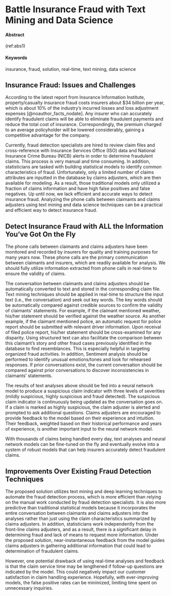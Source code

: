 # Battle Insurance Fraud with Text Mining and Data Science {#Insurance-Fraud}

#### Abstract {-}

(ref:abs1)

#### Keywords {-}

insurance, fraud, solution, real-time, text mining, data science


## Insurance Fraud: Issues and Challenges

According to the latest report from Insurance Information Institute, property/casualty insurance fraud costs insurers about $34 billion per year, which is about 10% of the industry’s incurred losses and loss adjustment expenses [@noauthor_facts_nodate]. Any insurer who can accurately identify fraudulent claims will be able to eliminate fraudulent payments and reduce the total cost of insurance. Correspondingly, the premium charged to an average policyholder will be lowered considerably, gaining a competitive advantage for the company.

Currently, fraud detection specialists are hired to review claim files and cross-reference with Insurance Services Office (ISO) data and National Insurance Crime Bureau (NICB) alerts in order to determine fraudulent claims. This process is very manual and time consuming. In addition, statisticians are tasked with building statistical models to identify common characteristics of fraud. Unfortunately, only a limited number of claims attributes are inputted in the database by claims adjusters, which are then available for modeling. As a result, those traditional models only utilized a fraction of claims information and have high false positives and false negatives. Up until now, we lack efficient and accurate ways to detect insurance fraud. Analyzing the phone calls between claimants and claims adjusters using text mining and data science techniques can be a practical and efficient way to detect insurance fraud.


## Detect Insurance Fraud with ALL the Information You've Got On the Fly

The phone calls between claimants and claims adjusters have been monitored and recorded by insurers for quality and training purposes for many years now. These phone calls are the primary communication between claimants and insurers, which are readily available for analysis. We should fully utilize information extracted from phone calls in real-time to ensure the validity of claims. 

The conversation between claimants and claims adjusters should be automatically converted to text and stored in the corresponding claim file. Text mining techniques should be applied in real-time to structure the input text (i.e., the conversation) and seek out key words. The key words should be automatically compared against credible sources to confirm the validity of claimants’ statements. For example, if the claimant mentioned weather, his/her statement should be verified against the weather source. As another example, if the claimant mentioned police, an automatic request for police report should be submitted with relevant driver information. Upon receival of filed police report, his/her statement should be cross-examined for any disparity. Using structured text can also facilitate the comparison between this claimant's story and other fraud cases previously identified in the database to find resemblances. This is especially helpful in targeting organized fraud activities. In addition, Sentiment analysis should be performed to identify unusual emotions/tones and look for rehearsed responses. If prior conversations exist, the current conversation should be compared against prior conversations to discover inconsistencies in claimants’ statements. 

The results of text analyses above should be fed into a neural network model to produce a suspicious claim indicator with three levels of severities (mildly suspicious, highly suspicious and fraud detected). The suspicious claim indicator is continuously being updated as the conversation goes on. If a claim is marked as highly suspicious, the claim adjuster is alerted and prompted to ask additional questions.  Claims adjusters are encouraged to provide feedback to the model based on their experience and intuition. Their feedback, weighted based on their historical performance and years of experience, is another important input to the neural network model. 

With thousands of claims being handled every day, text analyses and neural network models can be fine-tuned on the fly and eventually evolve into a system of robust models that can help insurers accurately detect fraudulent claims.


## Improvements Over Existing Fraud Detection Techniques

The proposed solution utilizes text mining and deep learning techniques to automate the fraud detection process, which is more efficient than relying on the manual work conducted by fraud detection specialists. It is also more predictive than traditional statistical models because it incorporates the entire conversation between claimants and claims adjusters into the analyses rather than just using the claim characteristics summarized by claims adjusters. In addition, statisticians work independently from the front-line claims adjusters, and as a result, there is a significant delay in determining fraud and lack of means to request more information.  Under the proposed solution, near-instantaneous feedback from the model guides claims adjusters in gathering additional information that could lead to determination of fraudulent claims. 

However, one potential drawback of using real-time analyses and feedback is that the claim service time may be lengthened if follow-up questions are indicated by the model. This could negatively impact our customer satisfaction in claim handling experience. Hopefully, with ever-improving models, the false positive rates can be minimized, limiting time spent on unnecessary inquiries.
